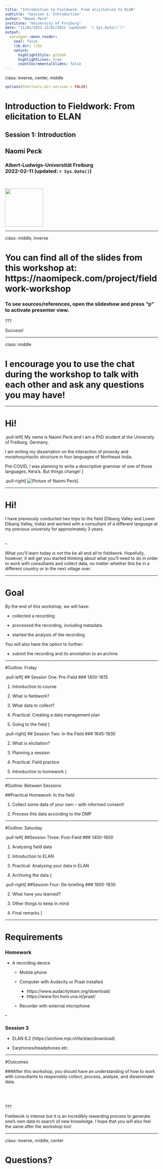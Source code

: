 ```yaml
---
title: "Introduction to Fieldwork: From elicitation to ELAN"
subtitle: "Session 1: Introduction"
author: "Naomi Peck"
institute: "University of Freiburg"
date: "11/02/2022-12/02/2022 (updated: `r Sys.Date()`)"
output:
  xaringan::moon_reader:
    seal: false
    lib_dir: libs
    nature:
      highlightStyle: github
      highlightLines: true
      countIncrementalSlides: false
---
```

class: inverse, center, middle

```r
options(htmltools.dir.version = FALSE)
```

# Introduction to Fieldwork: From elicitation to ELAN <br>
## Session 1: Introduction &nbsp;

## Naomi Peck &nbsp;

### Albert-Ludwigs-Universität Freiburg <br> 2022-02-11 (updated: `r Sys.Date()`)
&nbsp;

<img src="freiburg-logo.png" height="125px"/>

<!-- insert VJS logo too? figure this out -->

---

class: middle, inverse

# You can find all of the slides from this workshop at: https://naomipeck.com/project/fieldwork-workshop

### To see sources/references, open the slideshow and press "p" to activate presenter view.

???

Success!

---

class: middle

# I encourage you to use the chat during the workshop to talk with each other and ask any questions you may have!

---

# Hi!

.pull-left[
My name is Naomi Peck and I am a PhD student at the University of Freiburg, Germany.

I am writing my dissertation on the interaction of prosody and morphosyntactic structure in four languages of Northeast India.

Pre-COVID, I was planning to write a descriptive grammar of one of those languages, Kera'a. But things change!
]

.pull-right[
![Picture of Naomi Peck](IMG_2807.jpg)
]

---

# Hi!

I have previously conducted two trips to the field (Dibang Valley and Lower Dibang Valley, India) and worked with a consultant of a different language at my previous university for approximately 3 years. <br><br>

--

What you'll learn today *is not* the be all end all to fieldwork. Hopefully, however, it will get you started thinking about what you'll need to do in order to work with consultants and collect data, no matter whether this be in a different country or in the next village over. 

---

# Goal

By the end of this workshop, we will have:

- collected a recording

- processed the recording, including metadata

- started the analysis of the recording

You will also have the option to further:

- submit the recording and its annotation to an archive

---

#Outline: Friday

.pull-left[
## Session One: Pre-Field
### 1400-1615

1. Introduction to course

1. What is fieldwork?

1. What data to collect?

1. Practical: Creating a data management plan

1. Going to the field
]

.pull-right[
## Session Two: In the Field
### 1645-1830

2. What is elicitation?

2. Planning a session

2. Practical: Field practice

2. Introduction to homework
]

---

#Outline: Between Sessions

##Practical Homework: In the field

1. Collect some data of your own -- with informed consent!

1. Process this data according to the DMP

---

#Outline: Saturday

.pull-left[
##Session Three: Post-Field
### 1400-1800

1. Analysing field data

1. Introduction to ELAN

1. Practical: Analysing your data in ELAN

1. Archiving the data
]

.pull-right[
##Session Four: De-briefing
### 1805-1830

2. What have you learned?

2. Other things to keep in mind

2. Final remarks
]

---

# Requirements

### Homework

- A recording device

    - Mobile phone
    
    - Computer with Audacity or Praat installed 
        
        - https://www.audacityteam.org/download/
        - https://www.fon.hum.uva.nl/praat/
    
    - Recorder with external microphone

--

### Session 3

- ELAN 6.2 (https://archive.mpi.nl/tla/elan/download)

- Earphones/headphones etc.

---

#Outcomes

###After this workshop, you should have an understanding of how to work with consultants to responsibly collect, process, analyse, and disseminate data. <br><br><br><br>

???

Fieldwork is intense but it is an incredibly rewarding process to generate one's own data in search of new knowledge. I hope that you will also feel the same after the workshop too!

---

class: inverse, middle, center

# Questions?